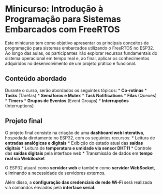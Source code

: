 # Minicurso: Introdução à Programação para Sistemas Embarcados com FreeRTOS

Este minicurso tem como objetivo apresentar os principais conceitos de programação para sistemas embarcados utilizando o FreeRTOS no ESP32. Ao longo das aulas, os participantes irão explorar recursos fundamentais do sistema operacional em tempo real e, ao final, aplicar os conhecimentos adquiridos no desenvolvimento de um projeto prático e funcional.

## Conteúdo abordado

Durante o curso, serão abordados os seguintes tópicos:
* **Co-rotinas**
* **Tasks** (Tarefas)
* **Semáforos e Mutex**
* **Task Notifications**
* **Filas** (Queues)
* **Timers**
* **Grupos de Eventos** (Event Groups)
* **Interrupções** (Interruptions)

## Projeto final

O projeto final consiste na criação de uma **dashboard web interativa**, hospedada diretamente no ESP32, com os seguintes recursos:
* Leitura de **entradas analógicas e digitais**
* Exibição do estado atual das **saídas digitais**
* Leitura de **temperatura e umidade via sensor DHT11**
* Controle das **saídas digitais** pela interface web
* Transmissão de dados em **tempo real via WebSocket**

O ESP32 atuará como **servidor web** e também como **servidor WebSocket**, eliminando a necessidade de servidores externos.

Além disso, a **configuração das credenciais de rede Wi-Fi** será realizada via comandos enviados pela **interface serial**.